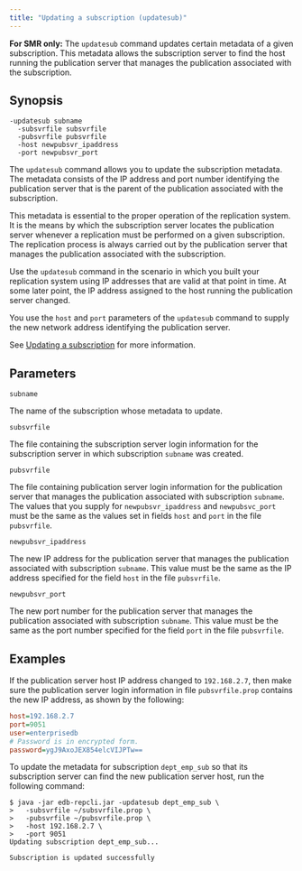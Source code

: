 ```yaml
---
title: "Updating a subscription (updatesub)"
---
```


<div id="updating_subscription_cli" class="registered_link"></div>

**For SMR only:** The `updatesub` command updates certain metadata of a given subscription. This metadata allows the subscription server to find the host running the publication server that manages the publication associated with the subscription.

## Synopsis

```shell
-updatesub subname
  -subsvrfile subsvrfile
  -pubsvrfile pubsvrfile
  -host newpubsvr_ipaddress
  -port newpubsvr_port
```

The `updatesub` command allows you to update the subscription metadata. The metadata consists of the IP address and port number identifying the publication server that is the parent of the publication associated with the subscription.

This metadata is essential to the proper operation of the replication system. It is the means by which the subscription server locates the publication server whenever a replication must be performed on a given subscription. The replication process is always carried out by the publication server that manages the publication associated with the subscription.

Use the `updatesub` command in the scenario in which you built your replication system using IP addresses that are valid at that point in time. At some later point, the IP address assigned to the host running the publication server changed.

You use the `host` and `port` parameters of the `updatesub` command to supply the new network address identifying the publication server.

See [Updating a subscription](../../05_smr_operation/05_managing_subscription/#updating_subscription) for more information.

## Parameters

`subname`

The name of the subscription whose metadata to update.

`subsvrfile`

The file containing the subscription server login information for the subscription server in which subscription `subname` was created.

`pubsvrfile`

The file containing publication server login information for the publication server that manages the publication associated with subscription `subname`. The values that you supply for `newpubsvr_ipaddress` and `newpubsvc_port` must be the same as the values set in fields `host` and `port` in the file `pubsvrfile`.

`newpubsvr_ipaddress`

The new IP address for the publication server that manages the publication associated with subscription `subname`. This value must be the same as the IP address specified for the field `host` in the file `pubsvrfile`.

`newpubsvr_port`

The new port number for the publication server that manages the publication associated with subscription `subname`. This value must be the same as the port number specified for the field `port` in the file `pubsvrfile`.

## Examples

If the publication server host IP address changed to `192.168.2.7`, then make sure the publication server login information in file `pubsvrfile.prop` contains the new IP address, as shown by the following:

```ini
host=192.168.2.7
port=9051
user=enterprisedb
# Password is in encrypted form.
password=ygJ9AxoJEX854elcVIJPTw==
```

To update the metadata for subscription `dept_emp_sub` so that its subscription server can find the new publication server host, run the following command:

```shell
$ java -jar edb-repcli.jar -updatesub dept_emp_sub \
>   -subsvrfile ~/subsvrfile.prop \
>   -pubsvrfile ~/pubsvrfile.prop \
>   -host 192.168.2.7 \
>   -port 9051
Updating subscription dept_emp_sub...

Subscription is updated successfully
```
